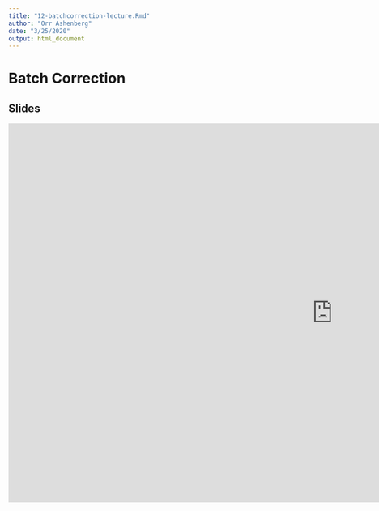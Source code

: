 ```yaml
---
title: "12-batchcorrection-lecture.Rmd"
author: "Orr Ashenberg"
date: "3/25/2020"
output: html_document
---
```


# Batch Correction


## Slides

<iframe src="https://docs.google.com/presentation/d/e/2PACX-1vR8ytZXIZgfMa8Zd5_GKIPLfCQFRzz10Q3yQGi-gQvzz1q9e1uOiUM_-idWhvCPXPN7lRVym_dmPdk7/embed?start=false&loop=false&delayms=3000" frameborder="0" width="1280" height="749" allowfullscreen="true" mozallowfullscreen="true" webkitallowfullscreen="true"></iframe>